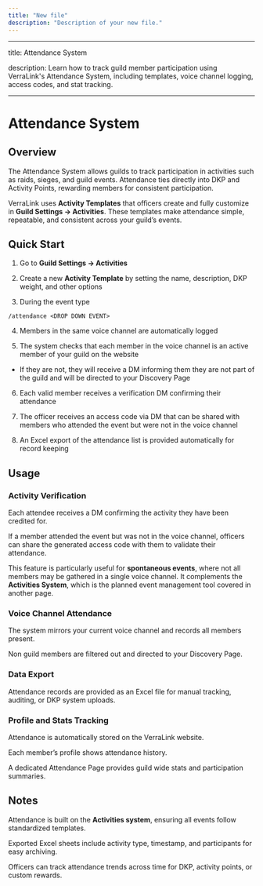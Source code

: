 ```yaml
---
title: "New file"
description: "Description of your new file."
---
```


---

title: Attendance System

description: Learn how to track guild member participation using VerraLink's Attendance System, including templates, voice channel logging, access codes, and stat tracking.

---

# Attendance System

## Overview

The Attendance System allows guilds to track participation in activities such as raids, sieges, and guild events. Attendance ties directly into DKP and Activity Points, rewarding members for consistent participation.

VerraLink uses **Activity Templates** that officers create and fully customize in **Guild Settings → Activities**. These templates make attendance simple, repeatable, and consistent across your guild’s events.

## Quick Start

1. Go to **Guild Settings → Activities**  

2. Create a new **Activity Template** by setting the name, description, DKP weight, and other options  

3. During the event type  

```
/attendance <DROP DOWN EVENT>
```

4. Members in the same voice channel are automatically logged  

5. The system checks that each member in the voice channel is an active member of your guild on the website  

- If they are not, they will receive a DM informing them they are not part of the guild and will be directed to your Discovery Page  

6. Each valid member receives a verification DM confirming their attendance  

7. The officer receives an access code via DM that can be shared with members who attended the event but were not in the voice channel  

8. An Excel export of the attendance list is provided automatically for record keeping  

## Usage

### Activity Verification

Each attendee receives a DM confirming the activity they have been credited for.  

If a member attended the event but was not in the voice channel, officers can share the generated access code with them to validate their attendance.

This feature is particularly useful for **spontaneous events**, where not all members may be gathered in a single voice channel. It complements the **Activities System**, which is the planned event management tool covered in another page.

### Voice Channel Attendance

The system mirrors your current voice channel and records all members present.  

Non guild members are filtered out and directed to your Discovery Page.

### Data Export

Attendance records are provided as an Excel file for manual tracking, auditing, or DKP system uploads.

### Profile and Stats Tracking

Attendance is automatically stored on the VerraLink website.  

Each member’s profile shows attendance history.  

A dedicated Attendance Page provides guild wide stats and participation summaries.

## Notes

Attendance is built on the **Activities system**, ensuring all events follow standardized templates.  

Exported Excel sheets include activity type, timestamp, and participants for easy archiving.  

Officers can track attendance trends across time for DKP, activity points, or custom rewards.